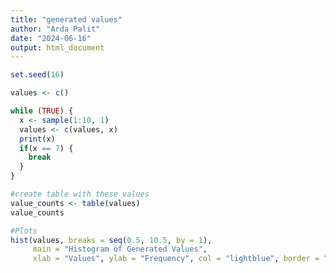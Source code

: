 ```yaml
---
title: "generated values"
author: "Arda Palit"
date: "2024-06-16"
output: html_document
---
```


```r
set.seed(16)

values <- c()

while (TRUE) {
  x <- sample(1:10, 1)
  values <- c(values, x)
  print(x)
  if(x == 7) {
    break
  }
}
```

```r
#create table with these values
value_counts <- table(values)
value_counts
```

```r
#Plots
hist(values, breaks = seq(0.5, 10.5, by = 1),
     main = "Histogram of Generated Values",
     xlab = "Values", ylab = "Frequency", col = "lightblue", border = "black")
```

